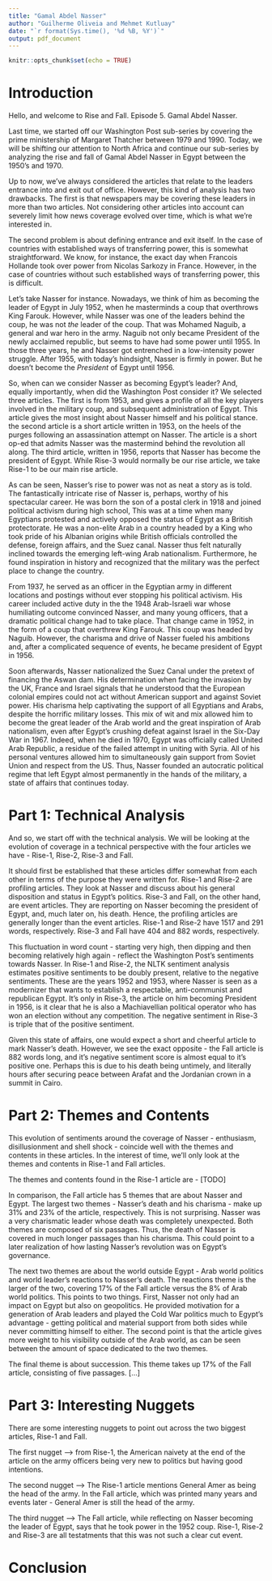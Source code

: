 ```yaml
---
title: "Gamal Abdel Nasser"
author: "Guilherme Oliveia and Mehmet Kutluay"
date: "`r format(Sys.time(), '%d %B, %Y')`"
output: pdf_document
---
```


```r
knitr::opts_chunk$set(echo = TRUE)
```

# Introduction

Hello, and welcome to Rise and Fall. Episode 5. Gamal Abdel Nasser. 

Last time, we started off our Washington Post sub-series by covering the prime ministership of Margaret Thatcher between 1979 and 1990. Today, we will be shifting our attention to North Africa and continue our sub-series by analyzing the rise and fall of Gamal Abdel Nasser in Egypt between the 1950's and 1970.

Up to now, we've always considered the articles that relate to the leaders entrance into and exit out of office. However, this kind of analysis has two drawbacks. The first is that newspapers may be covering these leaders in more than two articles. Not considering other articles into account can severely limit how news coverage evolved over time, which is what we're interested in.

The second problem is about defining entrance and exit itself. In the case of countries with established ways of transferring power, this is somewhat straightforward. We know, for instance, the exact day when Francois Hollande took over power from Nicolas Sarkozy in France. However, in the case of countries without such established ways of transferring power, this is difficult. 

Let's take Nasser for instance. Nowadays, we think of him as becoming the leader of Egypt in July 1952, when he masterminds a coup that overthrows King Farouk. However, while Nasser was one of the leaders behind the coup, he was not _the_ leader of the coup. That was Mohamed Naguib, a general and war hero in the army. Naguib not only became President of the newly acclaimed republic, but seems to have had some power until 1955. In those three years, he and Nasser got entrenched in a low-intensity power struggle. After 1955, with today's hindsight, Nasser is firmly in power. But he doesn't become the _President_ of Egypt until 1956. 

So, when can we consider Nasser as becoming Egypt's leader? And, equally importantly, when did the Washington Post consider it? We selected three articles. The first is from 1953, and gives a profile of all the key players involved in the military coup, and subsequent administration of Egypt. This article gives the most insight about Nasser himself and his political stance. the second article is a short article written in 1953, on the heels of the purges following an assassination attempt on Nasser. The article is a short op-ed that admits Nasser was the mastermind behind the revolution all along. The third article, written in 1956, reports that Nasser has become the president of Egypt. While Rise-3 would normally be our rise article, we take Rise-1 to be our main rise article. 

As can be seen, Nasser's rise to power was not as neat a story as is told. The fantastically intricate rise of Nasser is, perhaps, worthy of his spectacular career. He was born the son of a postal clerk in 1918 and joined political activism during high school, This was at a time when many Egyptians protested and actively opposed the status of Egypt as a British protectorate. He was a non-elite Arab in a country headed by a King who took pride of his Albanian origins while British officials controlled the defense, foreign affairs, and the Suez canal. Nasser thus felt naturally inclined towards the emerging left-wing Arab nationalism. Furthermore, he found inspiration in history and recognized that the military was the perfect place to change the country. 

From 1937, he served as an officer in the Egyptian army in different locations and postings without ever stopping his political activism. His career included active duty in the the 1948 Arab-Israeli war whose humiliating outcome convinced Nasser, and many young officers, that a dramatic political change had to take place. That change came in 1952, in the form of a coup that overthrew King Farouk. This coup was headed by Naguib. However, the charisma and drive of Nasser fueled his ambitions and, after a complicated sequence of events, he became president of Egypt in 1956. 

Soon afterwards, Nasser nationalized the Suez Canal under the pretext of financing the Aswan dam. His determination when facing the invasion by the UK, France and Israel signals that he understood that the European colonial empires could not act without American support and against Soviet power. His charisma help captivating the support of all Egyptians and Arabs, despite the horrific military losses. This mix of wit and mix allowed him to become the great leader of the Arab world and the great inspiration of Arab nationalism, even after Egypt’s crushing defeat against Israel in the Six-Day War in 1967. Indeed, when he died in 1970, Egypt was officially called United Arab Republic, a residue of the failed attempt in uniting with Syria. All of his personal ventures allowed him to simultaneously gain support from Soviet Union and respect from the US. Thus, Nasser founded an autocratic political regime that left Egypt almost permanently in the hands of the military, a state of affairs that continues today.

# Part 1: Technical Analysis

And so, we start off with the technical analysis. We will be looking at the evolution of coverage in a technical perspective with the four articles we have - Rise-1, Rise-2, Rise-3 and Fall.

It should first be established that these articles differ somewhat from each other in terms of the purpose they were written for. Rise-1 and Rise-2 are profiling articles. They look at Nasser and discuss about his general disposition and status in Egypt's politics. Rise-3 and Fall, on the other hand, are event articles. They are reporting on Nasser becoming the president of Egypt, and, much later on, his death. Hence, the profiling articles are generally longer than the event articles. Rise-1 and Rise-2 have 1517 and 291 words, respectively. Rise-3 and Fall have 404 and 882 words, respectively. 

This fluctuation in word count - starting very high, then dipping and then becoming relatively high again - reflect the Washington Post's sentiments towards Nasser. In Rise-1 and Rise-2, the NLTK sentiment analysis estimates positive sentiments to be doubly present, relative to the negative sentiments. These are the years 1952 and 1953, where Nasser is seen as a modernizer that wants to establish a respectable, anti-communist and republican Egypt. It's only in Rise-3, the article on him becoming President in 1956, is it clear that he is also a Machiavellian political operator who has won an election without any competition. The negative sentiment in Rise-3 is triple that of the positive sentiment. 

Given this state of affairs, one would expect a short and cheerful article to mark Nasser's death. However, we see the exact opposite - the Fall article is 882 words long, and it's negative sentiment score is almost equal to it's positive one. Perhaps this is due to his death being untimely, and literally hours after securing peace between Arafat and the Jordanian crown in a summit in Cairo. 

# Part 2: Themes and Contents

This evolution of sentiments around the coverage of Nasser - enthusiasm, disillusionment and shell shock - coincide well with the themes and contents in these articles. In the interest of time, we'll only look at the themes and contents in Rise-1 and Fall articles.

The themes and contents found in the Rise-1 article are - [TODO]

In comparison, the Fall article has 5 themes that are about Nasser and Egypt. The largest two themes - Nasser's death and his charisma - make up 31% and 23% of the article, respectively. This is not surprising. Nasser was a very charismatic leader whose death was completely unexpected. Both themes are composed of six passages. Thus, the death of Nasser is covered in much longer passages than his charisma. This could point to a later realization of how lasting Nasser's revolution was on Egypt's governance. 

The next two themes are about the world outside Egypt - Arab world politics and world leader's reactions to Nasser's death. The reactions theme is the larger of the two, covering 17% of the Fall article versus the 8% of Arab world politics. This points to two things. First, Nasser not only had an impact on Egypt but also on geopolitics. He provided motivation for a generation of Arab leaders and played the Cold War politics much to Egypt's advantage - getting political and material support from both sides while never committing himself to either. The second point is that the article gives more weight to his visibility outside of the Arab world, as can be seen between the amount of space dedicated to the two themes. 

The final theme is about succession. This theme takes up 17% of the Fall article, consisting of five passages. [...]


# Part 3: Interesting Nuggets

There are some interesting nuggets to point out across the two biggest articles, Rise-1 and Fall. 

The first nugget --> from Rise-1, the American naivety at the end of the article on the army officers being very new to politics but having good intentions.

The second nugget --> The Rise-1 article mentions General Amer as being the head of the army. In the Fall article, which was printed many years and events later - General Amer is still the head of the army.

The third nugget --> The Fall article, while reflecting on Nasser becoming the leader of Egypt, says that he took power in the 1952 coup. Rise-1, Rise-2 and Rise-3 are all testatments that this was not such a clear cut event.

# Conclusion